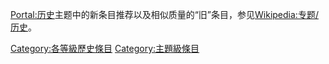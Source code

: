 {{Articles by Quality|topic=历史|project=历史|format=TOC}}

[[Portal:历史|Portal:历史]]主题中的新条目推荐以及相似质量的“旧”条目，参见[[Wikipedia:专题/历史|Wikipedia:专题/历史]]。

[[Category:各等級歷史條目|Category:各等級歷史條目]]
[[Category:主題級條目|Category:主題級條目]]